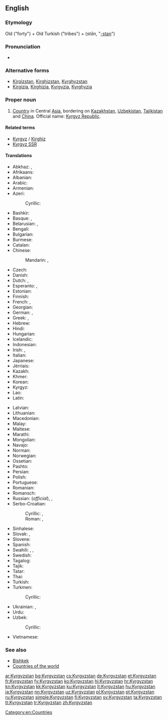 {{also|Kyrgyzstán}}
==English==
{{wikipedia}}

===Etymology===
Old {{etyl|tr|en}} {{term|kırk|lang=tr}} ("forty") + Old Turkish {{term|uz}} ("tribes") + {{etyl|fa|en}} {{term|ستان|lang=fa}} (''stān'', "[[-stan]]")

===Pronunciation===
* {{audio|En-us-Kyrgyzstan.ogg|Audio (US)}}

===Alternative forms===
* [[Kirgizstan]], [[Kirghizstan]], [[Kyrghyzstan]]
* [[Kirgizia]], [[Kirghizia]], [[Kyrgyzia]], [[Kyrghyzia]]

===Proper noun===
{{en-proper noun}}

# [[country|Country]] in Central [[Asia]], bordering on [[Kazakhstan]], [[Uzbekistan]], [[Tajikistan]] and [[China]]. Official name: [[Kyrgyz Republic]].

====Related terms====
* [[Kyrgyz]] / [[Kirghiz]]
* [[Kyrgyz SSR]]

====Translations====
{{trans-top|Country in Central Asia}}
* Abkhaz: {{t|ab|Ҟырӷызсҭан|tr=Qyrġyzsṭan|sc=Cyrl}}, {{t|ab|Ҟырҕызсҭан|tr=Qyrġyzsṭan|sc=Cyrl}} {{qualifier|old spelling}}
* Afrikaans: {{t|af|Kirgisië}}
* Albanian: {{t|sq|Kirgistani}}
* Arabic: {{t|ar|قيرغيزستان|m|tr=qirġizistān}}
* Armenian: {{t|hy|Ղրղզստան|tr=Ġrġzstan}}
* Azeri: {{t+|az|Qırğızıstan}}
*: Cyrillic: {{t|az|Гырғызыстан|sc=Cyrl}}
* Bashkir: {{t|ba|Ҡырғыҙстан|tr=Qïrğïðstan|sc=Cyrl}}
* Basque: {{t+|eu|Kirgizistan}}, {{t+|eu|Kirgizia}}
* Belarusian: {{t|be|Кыргызстан|m|tr=Kyrhyzstán|sc=Cyrl}}, {{t|be|Кыргызія|f|tr=Kyrhýzija|sc=Cyrl}}
* Bengali: {{t|bn|কিরগিজিস্তান|tr=kirgijistan|sc=Beng}}
* Bulgarian: {{t+|bg|Киргизстан|m|tr=Kirgizstán|sc=Cyrl}}
* Burmese: {{t|my|ကာဂျစ်စတန်|tr=kajitsătan|sc=Mymr}}
* Catalan: {{t+|ca|Kirguizistan|m}}
* Chinese:
*: Mandarin: {{t+|cmn|吉爾吉斯斯坦|sc=Hani}}, {{t|cmn|吉尔吉斯斯坦|tr=Jí'ěrjísīsītǎn|sc=Hani}}
* Czech: {{t+|cs|Kyrgyzstán|m}}
* Danish: {{t|da|Kirgisistan}}
* Dutch: {{t+|nl|Kirgizië}}, {{t|nl|Kirgizstan}}
* Esperanto: {{t|eo|Kirgizistano}}, {{t|eo|Kirgizio}}
* Estonian: {{t+|et|Kõrgõzstan}}
* Finnish: {{t+|fi|Kirgisia}}
* French: {{t+|fr|Kirghizistan|m}}, {{t+|fr|Kirghizstan|m}}
* Georgian: {{t|ka|ყირგიზეთი|tr=qʼirgizeti|sc=Geor}}
* German: {{t+|de|Kirgisistan|n}}, {{t+|de|Kirgisien|n}}
* Greek: {{t+|el|Κιργιζία|f|tr=Kirgizía}}, {{t|el|Κιργιζιστάν|n|tr=Kirgizistán}}
* Hebrew: {{t|he|קירגיזסטן|m|tr=qirgizistan|sc=Hebr}}
* Hindi: {{t+|hi|किर्गिज़स्तान|tr=kirgizastān}}
* Hungarian: {{t+|hu|Kirgizisztán}}
* Icelandic: {{t+|is|Kirgistan|n}}
* Indonesian: {{t|id|Kirgizstan}}
* Irish: {{t|ga|Cirgeastáin|f}}, {{t|ga|Poblacht na Cirgise|f}}
* Italian: {{t|it|Kirghizistan}}
* Japanese: {{t+|ja|キルギスタン|tr=Kirugisutan}}
* Jèrriais: {{t|roa-jer|Kyrgyzstan|m}}
* Kazakh: {{t|kk|Қырғызстан|tr=Qırğızstan|sc=Cyrl}}
* Khmer: {{t|km|កៀហ្ស៊ីស៊ីស្ថាន|tr=kieiziisiitʰaan|sc=Khmr}}
* Korean: {{t+|ko|키르기스스탄|tr=Kireugiseuseutan|sc=Hang}}
* Kyrgyz: {{t+|ky|Кыргызстан|tr=Kırgızstan|sc=Cyrl}}
* Lao: {{t|lo|ກຽກກີເຊຍ|tr=kẏkkīsiya|sc=Laoo}}
* Latin: {{t|la|Chirgisia|f}}
{{trans-mid}}
* Latvian: {{t+|lv|Kirgizstāna}}
* Lithuanian: {{t+|lt|Kirgizija}}
* Macedonian: {{t|mk|Киргистан|m|tr=Kirgistán}}
* Malay: {{t|ms|Kyrgyzstan}}
* Maltese: {{t|mt|Kirgiżistan}}
* Marathi: {{t|mr|किर्गिजस्तान|tr=kirgizastāna|sc=Deva}}
* Mongolian: {{t|mn|Кыргызстан|tr=Kyrgyzstán|sc=Cyrl}}
* Navajo: {{t|nv|Kíígiz bikéyah}}
* Norman: {{t|roa-nor|Qùirgùisie|f}}
* Norwegian: {{t+|no|Kirgisistan}}
* Ossetian: {{t|os|Хъиргъиз|tr=Qirġiz|sc=Cyrl}}
* Pashto: {{t|ps|قرغزستان|sc=ps-Arab}}
* Persian: {{t+|fa|قرقیزستان|tr=Qerqizestân}}
* Polish: {{t+|pl|Kirgistan}}
* Portuguese: {{t+|pt|Quirguizistão}}
* Romanian: {{t|ro|Kîrgîstan|n}}
* Romansch: {{t|rm|Kirghisia|f}}
* Russian: {{t+|ru|Кыргызстан|m|tr=Kyrgyzstán}} (''official''), {{t+|ru|Киргизия|f|tr=Kirgízija}}, {{t+|ru|Киргизстан|m|tr=Kirgizstán}}
* Serbo-Croatian:
*: Cyrillic: {{t|sh|Киргистан|m|sc=Cyrl}}, {{t|sh|Киргизија|f|sc=Cyrl}}
*: Roman: {{t|sh|Kirgistan|m}}, {{t|sh|Kirgizija|f}}
* Sinhalese: {{t|si|කිර්‍ගිස්‍තානය|tr=kirgistānaya|sc=Sinh}}
* Slovak: {{t|sk|Kirgizsko|n}}, {{t|sk|Kirgizstan|m}}
* Slovene: {{t+|sl|Kirgizistan|m}}
* Spanish: {{t+|es|Kirguizistán}}
* Swahili: {{t|sw|Kirigizistani}}, {{t|sw|Kirigizia}}, {{t|sw|Ukirigizi}}
* Swedish: {{t+|sv|Kirgizistan}}
* Tagalog: {{t|tl|Kirgistan}}
* Tajik: {{t|tg|Қирғизистон|tr=Qirġiziston|sc=Cyrl}}
* Tatar: {{t|tt|Кыргызстан|tr=Qırğızstan|sc=Cyrl}}
* Thai: {{t+|th|คีร์กีซสถาน|tr=kee-gee-sót-tăan}}
* Turkish: {{t+|tr|Kırgızistan}}
* Turkmen: {{t|tk|Gyrgyzystan}}
*: Cyrillic: {{t|tk|Гыргызыстан|sc=Cyrl}}
* Ukrainian: {{t+|uk|Киргизстан|m|tr=Kyrhyzstán|sc=Cyrl}}, {{t|uk|Киргизія|f|tr=Kyrhýzija|sc=Cyrl}}
* Urdu: {{t|ur|کرغیزستان|tr=kirġizastān}}
* Uzbek: {{t+|uz|Qirgʻiziston}}
*: Cyrillic: {{t|uz|Қирғизистон|sc=Cyrl}}
* Vietnamese: {{t|vi|Kyrgyzstan}}
{{trans-bottom}}

===See also===
* [[Bishkek]]
* [[Appendix:Countries of the world|Countries of the world]]

[[Category:en:Countries]]

[[ar:Kyrgyzstan]]
[[bg:Kyrgyzstan]]
[[cs:Kyrgyzstan]]
[[de:Kyrgyzstan]]
[[et:Kyrgyzstan]]
[[fr:Kyrgyzstan]]
[[fy:Kyrgyzstan]]
[[ko:Kyrgyzstan]]
[[hi:Kyrgyzstan]]
[[hr:Kyrgyzstan]]
[[kn:Kyrgyzstan]]
[[kk:Kyrgyzstan]]
[[ku:Kyrgyzstan]]
[[lt:Kyrgyzstan]]
[[hu:Kyrgyzstan]]
[[ja:Kyrgyzstan]]
[[nn:Kyrgyzstan]]
[[uz:Kyrgyzstan]]
[[pl:Kyrgyzstan]]
[[pt:Kyrgyzstan]]
[[ru:Kyrgyzstan]]
[[simple:Kyrgyzstan]]
[[fi:Kyrgyzstan]]
[[sv:Kyrgyzstan]]
[[ta:Kyrgyzstan]]
[[tt:Kyrgyzstan]]
[[tr:Kyrgyzstan]]
[[zh:Kyrgyzstan]]
